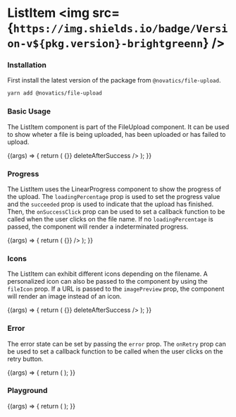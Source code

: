 
<Meta title="ListItem" component={ListItem} />

# ListItem <img src={`https://img.shields.io/badge/Version-v${pkg.version}-brightgreenn`} />

### Installation

First install the latest version of the package from `@novatics/file-upload`.

```bash
yarn add @novatics/file-upload
```

### Basic Usage

The ListItem component is part of the FileUpload component. It can be used to show wheter a file is being uploaded, has been uploaded or has failed to upload.

<Canvas>
  <Story name="Basic Usage">
    {(args) => {
      return (
        <Stack width="50rem" spacing={2}>
          <ListItem fileName="test.txt" loadingPercentage={25} />
          <ListItem
            fileName="done.txt"
            succeeded
            onSuccessClick={() => {}}
            deleteAfterSuccess
          />
          <ListItem fileName="failed.txt" error="Upload failed." />
        </Stack>
      );
    }}
  </Story>
</Canvas>

### Progress

The ListItem uses the LinearProgress component to show the progress of the upload. The `loadingPercentage` prop is used to set the progress value and the `succeeded` prop is used to indicate that the upload has finished. Then, the `onSuccessClick` prop can be used to set a callback function to be called when the user clicks on the file name. If no `loadingPercentage` is passed, the component will render a indeterminated progress.

<Canvas>
  <Story name="Progress">
    {(args) => {
      return (
        <Stack width="50rem" spacing={2}>
          <ListItem fileName="determinated.txt" loadingPercentage={25} />
          <ListItem fileName="indeterminated.txt" />
          <ListItem
            fileName="success.pdf"
            succeeded
            onSuccessClick={() => {}}
          />
        </Stack>
      );
    }}
  </Story>
</Canvas>

### Icons

The ListItem can exhibit different icons depending on the filename. A personalized icon can also be passed to the component by using the `fileIcon` prop. If a URL is passed to the `imagePreview` prop, the component will render an image instead of an icon.

<Canvas>
  <Story name="Icons">
    {(args) => {
      return (
        <Stack width="50rem" spacing={2}>
          <ListItem fileName="icon.pdf" loadingPercentage={25} />
          <ListItem fileName="icon.png" loadingPercentage={50} />
          <ListItem fileName="icon.xslx" loadingPercentage={75} />
          <ListItem
            fileName="image.png"
            imagePreview="https://images.unsplash.com/photo-1557180295-76eee20ae8aa?ixlib=rb-4.0.3&ixid=M3wxMjA3fDB8MHxwaG90by1wYWdlfHx8fGVufDB8fHx8fA%3D%3D&auto=format&fit=crop&w=880&q=80"
            succeeded
            onSuccessClick={() => {}}
            deleteAfterSuccess
          />
        </Stack>
      );
    }}
  </Story>
</Canvas>

### Error

The error state can be set by passing the `error` prop. The `onRetry` prop can be used to set a callback function to be called when the user clicks on the retry button.

<Canvas>
  <Story name="Error">
    {(args) => {
      return (
        <Stack width="50rem" spacing={2}>
          <ListItem fileName="error.pdf" error="The error shows here." />
        </Stack>
      );
    }}
  </Story>
</Canvas>

### Playground

<Canvas>
  <Story name="Playground" argTypes={{}}>
    {(args) => {
      return (
        <Box width="50rem">
          <ListItem {...args} />
        </Box>
      );
    }}
  </Story>
</Canvas>

<ArgsTable story="Playground" />

